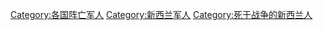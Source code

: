 [[Category:各国阵亡军人|Category:各国阵亡军人]]
[[Category:新西兰军人|Category:新西兰军人]]
[[Category:死于战争的新西兰人|Category:死于战争的新西兰人]]